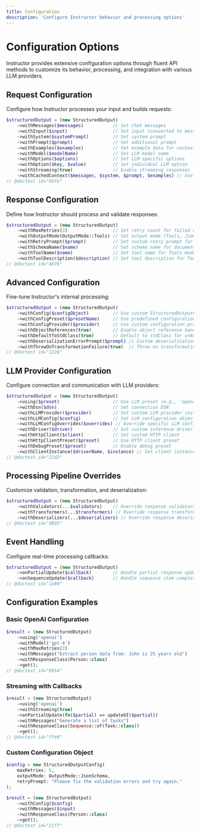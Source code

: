 ```yaml
---
title: Configuration
description: 'Configure Instructor behavior and processing options'
---
```


# Configuration Options

Instructor provides extensive configuration options through fluent API methods to customize its behavior, processing, and integration with various LLM providers.

## Request Configuration

Configure how Instructor processes your input and builds requests:

```php
$structuredOutput = (new StructuredOutput)
    ->withMessages($messages)           // Set chat messages
    ->withInput($input)                 // Set input (converted to messages)
    ->withSystem($systemPrompt)         // Set system prompt
    ->withPrompt($prompt)               // Set additional prompt
    ->withExamples($examples)           // Set example data for context
    ->withModel($modelName)             // Set LLM model name
    ->withOptions($options)             // Set LLM-specific options
    ->withOption($key, $value)          // Set individual LLM option
    ->withStreaming(true)               // Enable streaming responses
    ->withCachedContext($messages, $system, $prompt, $examples) // Use cached context
// @doctest id="9bfe"
```

## Response Configuration

Define how Instructor should process and validate responses:

```php
$structuredOutput = (new StructuredOutput)
    ->withMaxRetries(3)                 // Set retry count for failed validations
    ->withOutputMode(OutputMode::Tools) // Set output mode (Tools, Json, JsonSchema, MdJson)
    ->withRetryPrompt($prompt)          // Set custom retry prompt for validation failures
    ->withSchemaName($name)             // Set schema name for documentation
    ->withToolName($name)               // Set tool name for Tools mode
    ->withToolDescription($description) // Set tool description for Tools mode
// @doctest id="4b76"
```

## Advanced Configuration

Fine-tune Instructor's internal processing:

```php
$structuredOutput = (new StructuredOutput)
    ->withConfig($configObject)         // Use custom StructuredOutputConfig instance
    ->withConfigPreset($presetName)     // Use predefined configuration preset
    ->withConfigProvider($provider)     // Use custom configuration provider
    ->withObjectReferences(true)        // Enable object reference handling
    ->withDefaultToStdClass(true)       // Default to stdClass for unknown types
    ->withDeserializationErrorPrompt($prompt) // Custom deserialization error prompt
    ->withThrowOnTransformationFailure(true)  // Throw on transformation failures
// @doctest id="1226"
```

## LLM Provider Configuration

Configure connection and communication with LLM providers:

```php
$structuredOutput = (new StructuredOutput)
    ->using($preset)                    // Use LLM preset (e.g., 'openai', 'anthropic')
    ->withDsn($dsn)                     // Set connection DSN
    ->withLLMProvider($provider)        // Set custom LLM provider instance
    ->withLLMConfig($config)            // Set LLM configuration object
    ->withLLMConfigOverrides($overrides) // Override specific LLM config values
    ->withDriver($driver)               // Set custom inference driver
    ->withHttpClient($client)           // Set custom HTTP client
    ->withHttpClientPreset($preset)     // Use HTTP client preset
    ->withDebugPreset($preset)          // Enable debug preset
    ->withClientInstance($driverName, $instance) // Set client instance for specific driver
// @doctest id="22d3"
```

## Processing Pipeline Overrides

Customize validation, transformation, and deserialization:

```php
$structuredOutput = (new StructuredOutput)
    ->withValidators(...$validators)    // Override response validators
    ->withTransformers(...$transformers) // Override response transformers  
    ->withDeserializers(...$deserializers) // Override response deserializers
// @doctest id="d835"
```

## Event Handling

Configure real-time processing callbacks:

```php
$structuredOutput = (new StructuredOutput)
    ->onPartialUpdate($callback)        // Handle partial response updates during streaming
    ->onSequenceUpdate($callback)       // Handle sequence item completion during streaming
// @doctest id="1e80"
```

## Configuration Examples

### Basic OpenAI Configuration
```php
$result = (new StructuredOutput)
    ->using('openai')
    ->withModel('gpt-4')
    ->withMaxRetries(3)
    ->withMessages("Extract person data from: John is 25 years old")
    ->withResponseClass(Person::class)
    ->get();
// @doctest id="0954"
```

### Streaming with Callbacks
```php
$result = (new StructuredOutput)
    ->using('openai')
    ->withStreaming(true)
    ->onPartialUpdate(fn($partial) => updateUI($partial))
    ->withMessages("Generate a list of tasks")
    ->withResponseClass(Sequence::of(Task::class))
    ->get();
// @doctest id="ffe9"
```

### Custom Configuration Object
```php
$config = new StructuredOutputConfig(
    maxRetries: 5,
    outputMode: OutputMode::JsonSchema,
    retryPrompt: "Please fix the validation errors and try again."
);

$result = (new StructuredOutput)
    ->withConfig($config)
    ->withMessages($input)
    ->withResponseClass(Person::class)
    ->get();
// @doctest id="21ff"
```